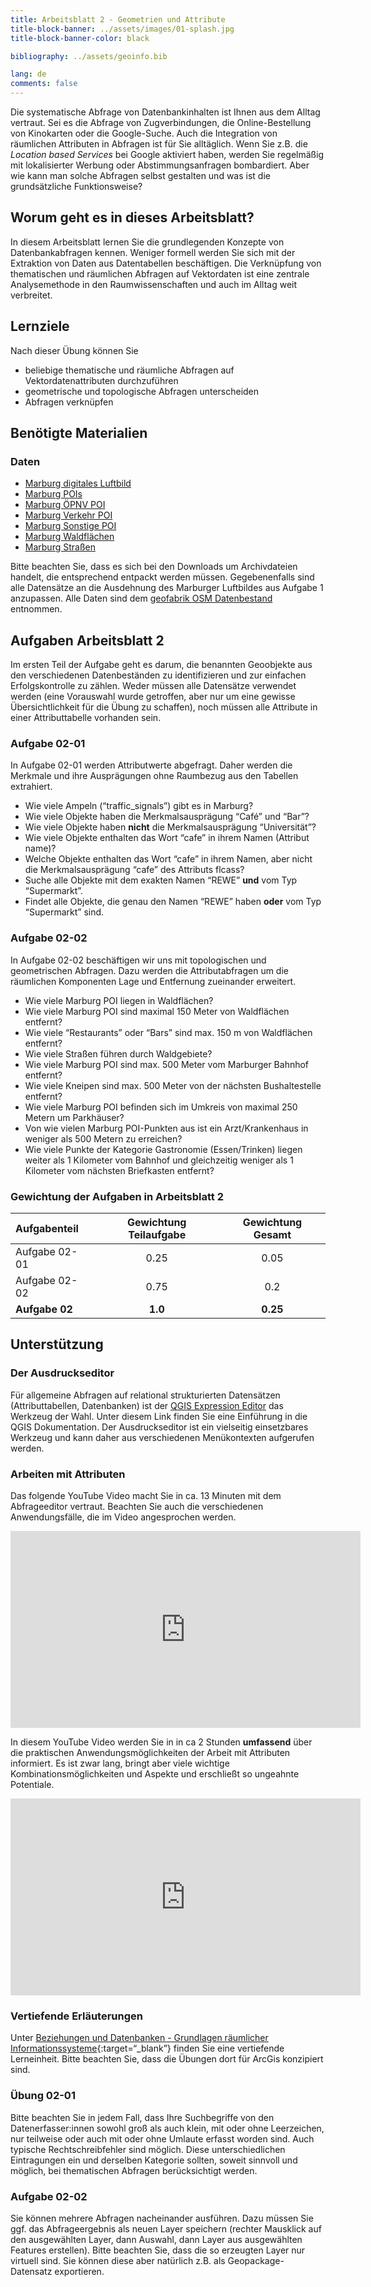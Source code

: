```yaml
---
title: Arbeitsblatt 2 - Geometrien und Attribute
title-block-banner: ../assets/images/01-splash.jpg
title-block-banner-color: black

bibliography: ../assets/geoinfo.bib

lang: de
comments: false
---
```


Die systematische Abfrage von Datenbankinhalten ist Ihnen aus dem Alltag vertraut. Sei es die Abfrage von Zugverbindungen, die Online-Bestellung von Kinokarten oder die Google-Suche. 
Auch die Integration von räumlichen Attributen in Abfragen ist für Sie alltäglich. Wenn Sie z.B. die *Location based Services* bei Google aktiviert haben, werden Sie regelmäßig mit lokalisierter Werbung oder Abstimmungsanfragen bombardiert. Aber wie kann man solche Abfragen selbst gestalten und was ist die grundsätzliche Funktionsweise?

## Worum geht es in dieses Arbeitsblatt?
In diesem Arbeitsblatt lernen Sie die grundlegenden Konzepte von Datenbankabfragen kennen. Weniger formell werden Sie sich mit der Extraktion von Daten aus Datentabellen beschäftigen. Die Verknüpfung von thematischen und räumlichen Abfragen auf Vektordaten ist eine zentrale Analysemethode in den Raumwissenschaften und auch im Alltag weit verbreitet. 

## Lernziele 

Nach dieser Übung können Sie

  * beliebige thematische und räumliche Abfragen auf Vektordatenattributen durchzuführen 
  * geometrische und topologische Abfragen unterscheiden
  * Abfragen verknüpfen


## Benötigte Materialien

### Daten
  * [Marburg digitales Luftbild](https://raw.githubusercontent.com/gisma-courses/geoinfo-basis-qgis/master/docs/assets/data/marburg_RE.tif)
  * [Marburg POIs](https://raw.githubusercontent.com/gisma-courses/geoinfo-basis-qgis/master/docs/assets/data/mr_pois.zip)
  * [Marburg ÖPNV POI](https://raw.githubusercontent.com/gisma-courses/geoinfo-basis-qgis/master/docs/assets/data/mr_transport_poi.zip)
  * [Marburg Verkehr POI](https://raw.githubusercontent.com/gisma-courses/geoinfo-basis-qgis/master/docs/assets/data/mr_traffic_poi.zip)
  * [Marburg Sonstige POI](https://raw.githubusercontent.com/gisma-courses/geoinfo-basis-qgis/master/docs/assets/data/mr_other_poi.zip)
  * [Marburg Waldflächen](https://raw.githubusercontent.com/gisma-courses/geoinfo-basis-qgis/master/docs/assets/data/mr_nat.zip)
  * [Marburg Straßen](https://raw.githubusercontent.com/gisma-courses/geoinfo-basis-qgis/master/docs/assets/data/mr_roads.zip)

::: {.callout-warning icon="false" appearance="simple"}
Bitte beachten Sie, dass es sich bei den Downloads um Archivdateien handelt, die entsprechend entpackt werden müssen. Gegebenenfalls sind alle Datensätze an die Ausdehnung des Marburger Luftbildes aus Aufgabe 1 anzupassen. Alle Daten sind dem [geofabrik OSM Datenbestand](http://download.geofabrik.de/) entnommen. 
:::

## Aufgaben Arbeitsblatt 2

Im ersten Teil der Aufgabe geht es darum, die benannten Geoobjekte aus den verschiedenen Datenbeständen zu identifizieren und zur einfachen Erfolgskontrolle zu zählen. Weder müssen alle Datensätze verwendet werden (eine Vorauswahl wurde getroffen, aber nur um eine gewisse Übersichtlichkeit für die Übung zu schaffen), noch müssen alle Attribute in einer Attributtabelle vorhanden sein.

### Aufgabe 02-01


In Aufgabe 02-01 werden Attributwerte abgefragt. Daher werden die Merkmale und ihre Ausprägungen ohne Raumbezug aus den Tabellen extrahiert.

::: {.callout-tip icon="false" appearance="simple"}
* Wie viele Ampeln ("traffic_signals") gibt es in Marburg?
* Wie viele Objekte haben die Merkmalsausprägung "Café" und "Bar"?
* Wie viele Objekte haben **nicht** die Merkmalsausprägung "Universität"?
* Wie viele Objekte enthalten das Wort "cafe" in ihrem Namen (Attribut name)? 
* Welche Objekte enthalten das Wort "cafe" in ihrem Namen, aber nicht die Merkmalsausprägung "cafe" des Attributs flcass?
* Suche alle Objekte mit dem exakten Namen "REWE" **und** vom Typ "Supermarkt".
* Findet alle Objekte, die genau den Namen "REWE" haben **oder** vom Typ "Supermarkt" sind.
:::


### Aufgabe 02-02


In Aufgabe 02-02 beschäftigen wir uns mit topologischen und geometrischen Abfragen. Dazu werden die Attributabfragen um die räumlichen Komponenten Lage und Entfernung zueinander erweitert.

::: {.callout-tip icon="false" appearance="simple"}
  - Wie viele Marburg POI liegen in Waldflächen?
  - Wie viele Marburg POI sind maximal 150 Meter von Waldflächen entfernt?
  - Wie viele "Restaurants" oder "Bars" sind max. 150 m von Waldflächen entfernt?
  - Wie viele Straßen führen durch Waldgebiete?
  - Wie viele Marburg POI sind max. 500 Meter vom Marburger Bahnhof entfernt?
  - Wie viele Kneipen sind max. 500 Meter von der nächsten Bushaltestelle entfernt?
  - Wie viele Marburg POI befinden sich im Umkreis von maximal 250 Metern um Parkhäuser?
  - Von wie vielen Marburg POI-Punkten aus ist ein Arzt/Krankenhaus in weniger als 500 Metern zu erreichen?
  - Wie viele Punkte der Kategorie Gastronomie (Essen/Trinken) liegen weiter als 1 Kilometer vom Bahnhof und gleichzeitig weniger als 1 Kilometer vom nächsten Briefkasten entfernt?
:::

### Gewichtung der Aufgaben in Arbeitsblatt 2

| Aufgabenteil | Gewichtung Teilaufgabe | Gewichtung  Gesamt| 
|:-------------|:----------------------:|:-----------------:|
|Aufgabe 02-01 | 0.25  | 0.05  | 
|Aufgabe 02-02 | 0.75  | 0.2  | 
|**Aufgabe 02**|**1.0**| **0.25**  | 


## Unterstützung 

### Der Ausdruckseditor
Für allgemeine Abfragen auf relational strukturierten Datensätzen (Attributtabellen, Datenbanken) ist der [QGIS Expression Editor](https://docs.qgis.org/3.28/de/docs/user_manual/expressions/expression.html) das Werkzeug der Wahl. Unter diesem Link finden Sie eine Einführung in die QGIS Dokumentation. Der Ausdruckseditor ist ein vielseitig einsetzbares Werkzeug und kann daher aus verschiedenen Menükontexten aufgerufen werden.

### Arbeiten mit Attributen

Das folgende YouTube Video macht Sie in ca. 13 Minuten mit dem Abfrageeditor vertraut. Beachten Sie auch die verschiedenen Anwendungsfälle, die im Video angesprochen werden.

<iframe width="560" height="315" src="https://www.youtube.com/embed/eFoBztZSIaM?si=ZZQ871YExH5mqaXI" title="YouTube video player" frameborder="0" allow="accelerometer; autoplay; clipboard-write; encrypted-media; gyroscope; picture-in-picture; web-share" referrerpolicy="strict-origin-when-cross-origin" allowfullscreen></iframe>

In diesem YouTube Video werden Sie in in ca 2 Stunden **umfassend** über die praktischen Anwendungsmöglichkeiten der Arbeit mit Attributen informiert. Es ist zwar lang, bringt aber viele wichtige Kombinationsmöglichkeiten und Aspekte und erschließt so ungeahnte Potentiale.

<iframe width="560" height="315" src="https://www.youtube.com/embed/h-mpUkwDdOQ?si=BOV7dr4aVr3uBC3F" title="YouTube video player" frameborder="0" allow="accelerometer; autoplay; clipboard-write; encrypted-media; gyroscope; picture-in-picture; web-share" referrerpolicy="strict-origin-when-cross-origin" allowfullscreen></iframe>

### Vertiefende Erläuterungen

Unter [Beziehungen und Datenbanken - Grundlagen räumlicher Informationssysteme](http://minibsc.gis-ma.org/GISBScL2/de/html/index.html){:target="_blank"} finden Sie eine vertiefende Lerneinheit. Bitte beachten Sie, dass die Übungen dort für ArcGis konzipiert sind.  




### Übung 02-01

Bitte beachten Sie in jedem Fall, dass Ihre Suchbegriffe von den Datenerfasser:innen sowohl groß als auch klein, mit oder ohne Leerzeichen, nur teilweise oder auch mit oder ohne Umlaute erfasst worden sind. Auch typische Rechtschreibfehler sind möglich.  Diese unterschiedlichen Eintragungen ein und derselben Kategorie sollten, soweit sinnvoll und möglich, bei thematischen Abfragen berücksichtigt werden. 


### Aufgabe 02-02

 Sie können mehrere Abfragen nacheinander ausführen. Dazu müssen Sie ggf. das Abfrageergebnis als neuen Layer speichern (rechter Mausklick auf den ausgewählten Layer, dann Auswahl, dann Layer aus ausgewählten Features erstellen). Bitte beachten Sie, dass die so erzeugten Layer nur virtuell sind. Sie können diese aber natürlich z.B. als Geopackage-Datensatz exportieren.

